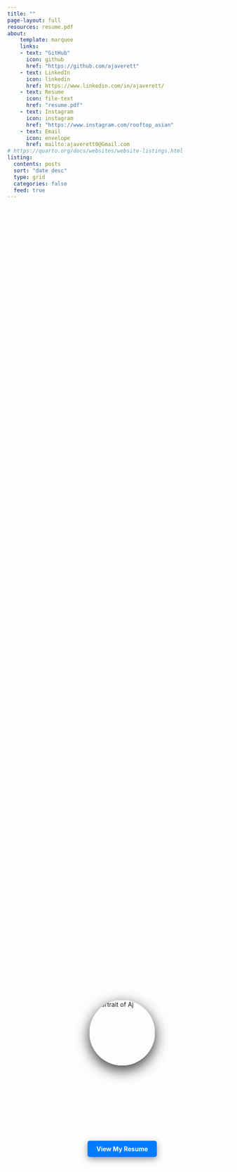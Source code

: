 ```yaml
---
title: ""
page-layout: full
resources: resume.pdf
about: 
    template: marquee
    links: 
    - text: "GitHub"
      icon: github
      href: "https://github.com/ajaverett"
    - text: LinkedIn
      icon: linkedin
      href: https://www.linkedin.com/in/ajaverett/
    - text: Resume
      icon: file-text
      href: "resume.pdf"
    - text: Instagram
      icon: instagram
      href: "https://www.instagram.com/rooftop_asian"
    - text: Email
      icon: envelope
      href: mailto:ajaverett0@Gmail.com
# https://quarto.org/docs/websites/website-listings.html
listing:
  contents: posts
  sort: "date desc"
  type: grid
  categories: false
  feed: true
---
```


<!-- HERO SECTION -->
::: {.column-screen}
![](images/bg_hero2.png){style="transform: translateY(-5em); 
                                           height: 10% !important;
                                           display: none !important;"}
:::

::: {.column-screen}

```{=html}
<div style="background-image: url('images/bg_hero2.png'); 
            background-size: cover; 
            height: 100vh; 
            width: 100%; 
            display: flex; 
            flex-direction: column; 
            align-items: center; 
            justify-content: center;
            padding: 10px;
            transform: translateY(-5em)">
    
    <!-- Content over the hero image -->
    <h1 style="color: white; text-align: center;">Meet Alan!</h1>
    
    <!-- Portrait Image -->
    <img src="images/portrait.png" alt="Portrait of Aj" style="width: 150px; height: auto; border-radius: 50%; margin-bottom: 20px; box-shadow: 0px 10px 30px rgba(0, 0, 0, 0.8);">
    
    <h2 style="color: white; text-align: center;">Data Scientist</h2>
    <p style="color: white; text-align: center; max-width: 600px;">
      I'm a data scientist committed to driving impactful results through data, whether in the academic, political, or historical domain. I have a passion for Python, R, data visualization, and statistics/machine learning. 
    </p>
    
    <a href="resume.pdf" target="_blank" style="background-color: #007BFF; color: white; padding: 10px 20px; text-decoration: none; border-radius: 5px; font-weight: bold; box-shadow: 0px 5px 15px rgba(0, 0, 0, 0.4);">View My Resume</a>

    
</div>

```
:::

# Some of Alan's Projects

On this portfolio, I share and teach what I learn. To get started, you can check out my most popular content below. You can find me on GitHub, Instagram, and LinkedIn. Feel free to reach out to me via mail and subscribe to my email newsletter.


<br><br>